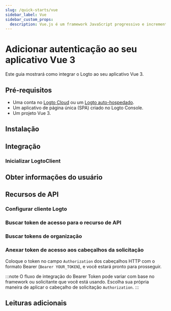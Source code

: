```yaml
---
slug: /quick-starts/vue
sidebar_label: Vue
sidebar_custom_props:
  description: Vue.js é um framework JavaScript progressivo e incrementalmente adotável para construir interfaces de usuário na web.
---
```




# Adicionar autenticação ao seu aplicativo Vue 3

Este guia mostrará como integrar o Logto ao seu aplicativo Vue 3.

<GuideTip />

## Pré-requisitos

- Uma conta no [Logto Cloud](https://cloud.logto.io) ou um [Logto auto-hospedado](/introduction/set-up-logto-oss).
- Um aplicativo de página única (SPA) criado no Logto Console.
- Um projeto Vue 3.

## Instalação

<Installation />

## Integração

### Inicializar LogtoClient

<InitClient />

<ImplementSignInAndSignOut />

<Checkpoint />

## Obter informações do usuário

<GetUserInformation />

## Recursos de API

<ApiResourcesDescription />

### Configurar cliente Logto

<ConfigApiResources />

### Buscar token de acesso para o recurso de API

<FetchAccessTokenForApiResources />

### Buscar tokens de organização

<FetchOrganizationTokenForUser />

### Anexar token de acesso aos cabeçalhos da solicitação

Coloque o token no campo `Authorization` dos cabeçalhos HTTP com o formato Bearer (`Bearer YOUR_TOKEN`), e você estará pronto para prosseguir.

:::note
O fluxo de integração do Bearer Token pode variar com base no framework ou solicitante que você está usando. Escolha sua própria maneira de aplicar o cabeçalho de solicitação `Authorization`.
:::

## Leituras adicionais

<FurtherReadings />
